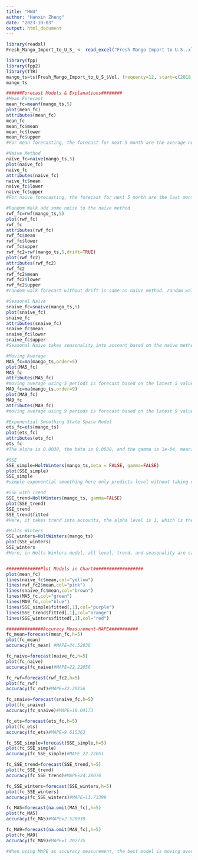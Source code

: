 ---
title: "HW4"
author: "Hanxin Zheng"
date: "2023-10-03"
output: html_document
---

```{r}
library(readxl)
Fresh_Mango_Import_to_U_S_ <- read_excel("Fresh Mango Import to U.S..xlsx")

library(fpp)
library(fpp2)
library(TTR)
mango_ts=ts(Fresh_Mango_Import_to_U_S_$Vol, frequency=12, start=c(2018,1))
mango_ts

######Forecast Models & Explanations########
#Mean Forecast
mean_fc=meanf(mango_ts,5)
plot(mean_fc)
attributes(mean_fc)
mean_fc
mean_fc$mean
mean_fc$lower
mean_fc$upper
#For mean forecasting, the forecast for next 5 month are the average number of all past 5 years monthly data, which is 97443.54, meaning, for the next 5 month, the fresh mango imported to the U.S. will be 97443.54 pounds each month; For a 80% confidence interval, the imported volume will be 80% likely fall into range of (54177.8,140709.3) pounds, and for a 95% confidence interval, the imported volume will be 95% likely fall into range of (30645.58,164241.5) pounds

#Naive Method
naive_fc=naive(mango_ts,5)
plot(naive_fc)
naive_fc
attributes(naive_fc)
naive_fc$mean
naive_fc$lower
naive_fc$upper
#For naive forecasting, the forecast for next 5 month are the last monthly data point of 2022 Dec, which is 51237.11, meaning, for the next 5 month, the fresh mango imported to the U.S. will be 51237.11 pounds each month; For a 80% confidence interval, the imported volume for 2023 Jan will be 80% likely fall into range of (19436.76,83037.47) pounds, and for a 95% confidence interval, the imported volume will for 2023 Jan be 95% likely fall into range of (2602.67,99871.56) pounds; Starting from Feb 2023 the range has negative values, but because the importation volume will not make sense to be negative, so the range will start from 0

#Random Walk add some noise to the naive method
rwf_fc=rwf(mango_ts,5)
plot(rwf_fc)
rwf_fc
attributes(rwf_fc)
rwf_fc$mean
rwf_fc$lower
rwf_fc$upper
rwf_fc2=rwf(mango_ts,5,drift=TRUE)
plot(rwf_fc2)
attributes(rwf_fc2)
rwf_fc2
rwf_fc2$mean
rwf_fc2$lower
rwf_fc2$upper
#random walk forecast without drift is same as naive method. random walk forecast with drift takes accounts into noise in the reality based on the naive method. With drift, forecast importation volume for 2023 Jan is 51000.16 pounds, for Feb is 50763.21 lbs, for March is 50526.26 lbs, for Apr is 50289.31 lbs, for May is 50052.36 lbs, which we can see a downward trend. For a 80% confidence interval, the imported volume for 2023 Jan will be 80% likely fall into range of (18657.649,83342.68) pounds, and for a 95% confidence interval, the imported volume will for 2023 Jan be 95% likely fall into range of (1536.557,100463.8) pounds

#Seasonal Naive
snaive_fc=snaive(mango_ts,5)
plot(snaive_fc)
snaive_fc
attributes(snaive_fc)
snaive_fc$mean
snaive_fc$lower
snaive_fc$upper
#Seasonal Naive takes seasonality into account based on the naive method. forecast importation volume for 2023 Jan is 53253.32 pounds, for Feb is 85790.44 lbs, for March is 87664.27 lbs, for Apr is 127199.47 lbs, for May is 119010.26 lbs. For a 80% confidence interval, the imported volume for 2023 Jan will be 80% likely fall into range of (29020.89,77485.75) pounds, and for a 95% confidence interval, the imported volume will for 2023 Jan be 95% likely fall into range of (16193.02,90313.62) pounds. And when taking seasonality into accounts, there is no more negative forecast, meaning the data set does has seasonality in it. 

#Moving Average
MA5_fc=ma(mango_ts,order=5)
plot(MA5_fc)
MA5_fc
attributes(MA5_fc)
#moving average using 5 periods is forecast based on the latest 5 values compared to the point being forecast and giving equal weights to all 5 values starting from the sixth point position which is 2018 June, hence from 2018 Jan to 2018 May there is no forecast. The volume of fresh mango imported into the U.S. was declining year by year with seasonality in around middle of the year around summer time
MA9_fc=ma(mango_ts,order=9)
plot(MA9_fc)
MA9_fc
attributes(MA9_fc)
#moving average using 9 periods is forecast based on the latest 9 values compared to the point being forecast and giving equal weights to all 9 values starting from the tenth point position which is 2018 Oct, hence from 2018 Jan to 2018 Sept there is no forecast. Here, we can still see a yearly downward trend in fresh mango importation and seasonality, but the downward trend is more severe then the 5 period moving average.

#Exponential Smoothing State Space Model
ets_fc=ets(mango_ts)
plot(ets_fc)
attributes(ets_fc)
ets_fc
#The alpha is 0.0038, the beta is 0.0038, and the gamma is 1e-04, meaning that during forecast, more weight for all level, trend, and seasonality were given to past historical values instead of recent observations. The level is 112160.2982 lbs for volume of fresh mango imported each month with a downward trend of 203.6407 lbs each month, and in Jan the seasonality effect puts a decrease value in prediction of 28831.45, and only from May to September the seasonality has a positive value, and in June and July the seasonality numbers are the largest, meaning the highest two volume of fresh mango importation are in June and July in each year, which is the seasonality is in June and July. 

#SSE
SSE_simple=HoltWinters(mango_ts,beta = FALSE, gamma=FALSE)
plot(SSE_simple)
SSE_simple
#simple exponential smoothing here only predicts level without taking considerations of trend and seasonality. The alpha level is 0.9999, meaning the forecast is largely based on recent data. And the prediction of level is 51237.94 lbs added to each month.

#SSE with Trend
SSE_trend=HoltWinters(mango_ts, gamma=FALSE)
plot(SSE_trend)
SSE_trend
SSE_trend$fitted
#Here, it takes trend into accounts, the alpha level is 1, which is the predicted level value is the last data, the beta is 0.123 which means more historical data is considered. For each forecast point, the level is 51237.114 lbs added for each month and deduct 4334,598 lbs each month for trend. 

#Holts Winters
SSE_winters=HoltWinters(mango_ts)
plot(SSE_winters)
SSE_winters
#Here, in Holts Winters model, all level, trend, and seasonality are calculated into forecast. The alphas for level is 0.0075 which is based on more historical data, and it is 83494.0694 lbs added for each month; beta is 1 meaning the trend is based on last trend point in the data set, the trend has a -687.7386 lbs, meaning for each month the volume should deduct by 687.7386 lbs; the gamma is 0.1849 which is also primarily based on the historical data point, and the seasonal index is different from Jan to Dec, which based on the value, volume will be deduct or added to the level and trend base. For example, seasonality in Jan is -400995.7833, meaning in Jan 40995.7833 lbs will be deduct from the forecast of level and trend. The seasonality index is only positive from April to August, meaning during these month the volume of fresh mango importation is going upward during a year


#############Plot Models in Chart###################
plot(mean_fc)
lines(naive_fc$mean,col="yellow")
lines(rwf_fc2$mean,col="pink")
lines(snaive_fc$mean,col="brown")
lines(MA5_fc,col="green")
lines(MA9_fc,col="blue")
lines(SSE_simple$fitted[,1],col="purple")
lines(SSE_trend$fitted[,1],col="orange")
lines(SSE_winters$fitted[,1],col="red")

##############Accuracy Measurement-MAPE###########
fc_mean=forecast(mean_fc,h=5)
plot(fc_mean)
accuracy(fc_mean) #MAPE=34.52036

fc_naive=forecast(naive_fc,h=5)
plot(fc_naive)
accuracy(fc_naive)#MAPE=22.22056

fc_rwf=forecast(rwf_fc2,h=5)
plot(fc_rwf)
accuracy(fc_rwf)#MAPE=22.20156

fc_snaive=forecast(snaive_fc,h=5)
plot(fc_snaive)
accuracy(fc_snaive)#MAPE=18.04173

fc_ets=forecast(ets_fc,h=5)
plot(fc_ets)
accuracy(fc_ets)#MAPE=9.615363

fc_SSE_simple=forecast(SSE_simple,h=5)
plot(fc_SSE_simple)
accuracy(fc_SSE_simple)#MAPE 22.22051

fc_SSE_trend=forecast(SSE_trend,h=5)
plot(fc_SSE_trend)
accuracy(fc_SSE_trend)#MAPE=24.28076

fc_SSE_winters=forecast(SSE_winters,h=5)
plot(fc_SSE_winters)
accuracy(fc_SSE_winters)#MAPE=11.73399

fc_MA5=forecast(na.omit(MA5_fc),h=5)
plot(fc_MA5)
accuracy(fc_MA5)#MAPE=2.520939

fc_MA9=forecast(na.omit(MA9_fc),h=5)
plot(fc_MA9)
accuracy(fc_MA9)#MAPE=1.202735

#When using MAPE as accuracy measurement, the best model is moving average with 9 period forecasting model because it has the lowest MAPE value of 1.202735% among all the forecasting models.

```
